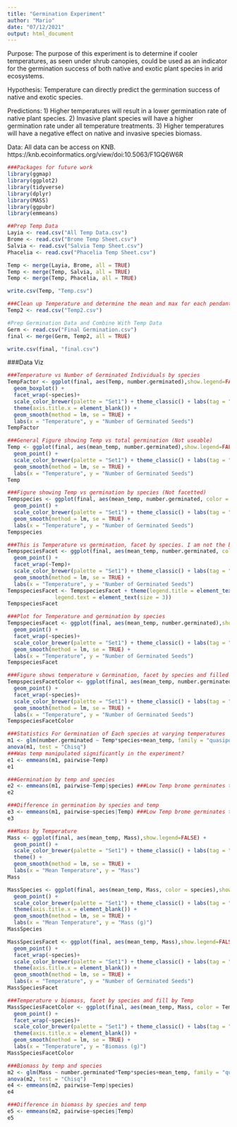 ```yaml
---
title: "Germination Experiment"
author: "Mario"
date: "07/12/2021"
output: html_document
---
```

Purpose:
The purpose of this experiment is to determine if cooler temperatures, as seen under shrub canopies, could be used as an indicator for the germination success of both native and exotic plant species in arid ecosystems. 

Hypothesis:
Temperature can directly predict the germination success of native and exotic species.

Predictions:
1) Higher temperatures will result in a lower germination rate of native plant species.
2) Invasive plant species will have a higher germination rate under all temperature treatments.
3) Higher temperatures will have a negative effect on native and invasive species biomass.

Data:
All data can be access on KNB.
https://knb.ecoinformatics.org/view/doi:10.5063/F1GQ6W6R


```r
###Packages for future work
library(ggmap)
library(ggplot2)
library(tidyverse)
library(dplyr)
library(MASS)
library(ggpubr) 
library(emmeans)
```
```r
##Prep Temp Data
Layia <- read.csv("All Temp Data.csv")
Brome <- read.csv("Brome Temp Sheet.csv")
Salvia <- read.csv("Salvia Temp Sheet.csv")
Phacelia <- read.csv("Phacelia Temp Sheet.csv")

Temp <- merge(Layia, Brome, all = TRUE)
Temp <- merge(Temp, Salvia, all = TRUE)
Temp <- merge(Temp, Phacelia, all = TRUE)

write.csv(Temp, "Temp.csv")

###Clean up Temperature and determine the mean and max for each pendant.
Temp2 <- read.csv("Temp2.csv")

```

```r
#Prep Germination Data and Combine With Temp Data
Germ <- read.csv("Final Germination.csv")
final <- merge(Germ, Temp2, all = TRUE)

write.csv(final, "final.csv")
```


###Data Viz
```r
###Temperature vs Number of Germinated Individuals by species
TempFactor <- ggplot(final, aes(Temp, number.germinated),show.legend=FALSE) +
  geom_boxplot() +
  facet_wrap(~species)+
  scale_color_brewer(palette = "Set1") + theme_classic() + labs(tag = "A")+
  theme(axis.title.x = element_blank()) +
  geom_smooth(method = lm, se = TRUE) + 
  labs(x = "Temperature", y = "Number of Germinated Seeds")
TempFactor
```
```r
###General Figure showing Temp vs total germination (Not useable)
Temp <- ggplot(final, aes(mean_temp, number.germinated),show.legend=FALSE) +
  geom_point() +
  scale_color_brewer(palette = "Set1") + theme_classic() + labs(tag = "A")+
  geom_smooth(method = lm, se = TRUE) + 
  labs(x = "Temperature", y = "Number of Germinated Seeds")
Temp
```

```r
###Figure showing Temp vs germination by species (Not facetted)
Tempspecies <- ggplot(final, aes(mean_temp, number.germinated, color = species),show.legend=FALSE) +
  geom_point() +
  scale_color_brewer(palette = "Set1") + theme_classic() + labs(tag = "A")+
  geom_smooth(method = lm, se = TRUE) + 
  labs(x = "Temperature", y = "Number of Germinated Seeds")
Tempspecies
```
```r
###This is Temperature vs germination, facet by species. I am not the biggest fan of this figure though
TempspeciesFacet <- ggplot(final, aes(mean_temp, number.germinated, color = species),show.legend=FALSE) +
  geom_point() +
  facet_wrap(~Temp)+
  scale_color_brewer(palette = "Set1") + theme_classic() + labs(tag = "A")+
  geom_smooth(method = lm, se = TRUE) + 
  labs(x = "Temperature", y = "Number of Germinated Seeds")
TempspeciesFacet <- TempspeciesFacet + theme(legend.title = element_text(size = 3), 
               legend.text = element_text(size = 3))
TempspeciesFacet
```


```r
###Plot for Temperature and germination by species
TempspeciesFacet <- ggplot(final, aes(mean_temp, number.germinated),show.legend=FALSE) +
  geom_point() +
  facet_wrap(~species)+
  scale_color_brewer(palette = "Set1") + theme_classic() + labs(tag = "A")+
  geom_smooth(method = lm, se = TRUE) + 
  labs(x = "Temperature", y = "Number of Germinated Seeds")
TempspeciesFacet
```
```r
###Figure shows temperature v Germination, facet by species and filled via temperature
TempspeciesFacetColor <- ggplot(final, aes(mean_temp, number.germinated, color = Temp),show.legend=FALSE) +
  geom_point() +
  facet_wrap(~species)+
  scale_color_brewer(palette = "Set1") + theme_classic() + labs(tag = "A")+
  geom_smooth(method = lm, se = TRUE) + 
  labs(x = "Temperature", y = "Number of Germinated Seeds")
TempspeciesFacetColor
```


```r
###Statistics For Germination of Each species at varying temperatures
m1 <- glm(number.germinated ~ Temp*species+mean_temp, family = "quasipoisson", data = final)
anova(m1, test = "Chisq")
###Was temp manipulated significantly in the experiment?
e1 <- emmeans(m1, pairwise~Temp)
e1

###Germination by temp and species
e2 <- emmeans(m1, pairwise~Temp|species) ###Low Temp brome germinates the same amount as Layia at all temps
e2
```
```r
###Difference in germination by species and temp
e3 <- emmeans(m1, pairwise~species|Temp) ###Low Temp brome germinates the same amount as Layia at all temps
e3
```


```r
###Mass by Temperature 
Mass <- ggplot(final, aes(mean_temp, Mass),show.legend=FALSE) +
  geom_point() +
  scale_color_brewer(palette = "Set1") + theme_classic() + labs(tag = "A")+
  theme() +
  geom_smooth(method = lm, se = TRUE) + 
  labs(x = "Mean Temperature", y = "Mass")
Mass
```
```r
MassSpecies <- ggplot(final, aes(mean_temp, Mass, color = species),show.legend=FALSE) +
  geom_point() +
  scale_color_brewer(palette = "Set1") + theme_classic() + labs(tag = "A")+
  theme(axis.title.x = element_blank()) +
  geom_smooth(method = lm, se = TRUE) + 
  labs(x = "Mean Temperature", y = "Mass (g)")
MassSpecies
```
```r
MassSpeciesFacet <- ggplot(final, aes(mean_temp, Mass),show.legend=FALSE) +
  geom_point() +
  facet_wrap(~species)+
  scale_color_brewer(palette = "Set1") + theme_classic() + labs(tag = "A")+
  theme(axis.title.x = element_blank()) +
  geom_smooth(method = lm, se = TRUE) + 
  labs(x = "Temperature", y = "Number of Germinated Seeds")
MassSpeciesFacet
```
```r
###Temperature v biomass, facet by species and fill by Temp
MassSpeciesFacetColor <- ggplot(final, aes(mean_temp, Mass, color = Temp),show.legend=FALSE) +
  geom_point() +
  facet_wrap(~species)+
  scale_color_brewer(palette = "Set1") + theme_classic() + labs(tag = "A")+
  theme(axis.title.x = element_blank()) +
  geom_smooth(method = lm, se = TRUE) + 
  labs(x = "Temperature", y = "Biomass (g)")
MassSpeciesFacetColor
```


```r
###Biomass by temp and species
m2 <- glm(Mass ~ number.germinated*Temp*species+mean_temp, family = "quasipoisson", data = final)
anova(m2, test = "Chisq")
e4 <- emmeans(m2, pairwise~Temp|species)
e4

```
```r
###Difference in biomass by species and temp
e5 <- emmeans(m2, pairwise~species|Temp)
e5

```

